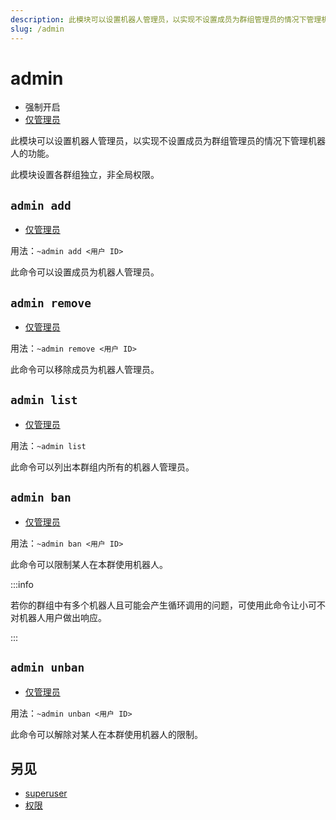 ```yaml
---
description: 此模块可以设置机器人管理员，以实现不设置成员为群组管理员的情况下管理机器人的功能
slug: /admin
---
```


# admin

- 强制开启
- [仅管理员](/docs/permissions)

此模块可以设置机器人管理员，以实现不设置成员为群组管理员的情况下管理机器人的功能。

此模块设置各群组独立，非全局权限。

## `admin add`

- [仅管理员](/docs/permissions)

用法：`~admin add <用户 ID>`

此命令可以设置成员为机器人管理员。

## `admin remove`

- [仅管理员](/docs/permissions)

用法：`~admin remove <用户 ID>`

此命令可以移除成员为机器人管理员。

## `admin list`

- [仅管理员](permissions)

用法：`~admin list`

此命令可以列出本群组内所有的机器人管理员。

## `admin ban`

- [仅管理员](permissions)

用法：`~admin ban <用户 ID>`

此命令可以限制某人在本群使用机器人。

:::info

若你的群组中有多个机器人且可能会产生循环调用的问题，可使用此命令让小可不对机器人用户做出响应。

:::

## `admin unban`

- [仅管理员](permissions)

用法：`~admin unban <用户 ID>`

此命令可以解除对某人在本群使用机器人的限制。

## 另见

- [superuser](superuser)
- [权限](permissions)
